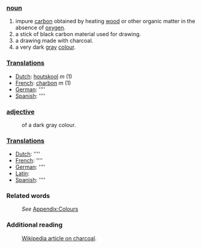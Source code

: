 ===[[noun]]===
#impure [[carbon]] obtained by heating [[wood]] or other organic matter in the absence of [[oxygen]].
#a stick of black carbon material used for drawing.
#a drawing made with charcoal. 
#a very dark [[gray]] [[colour]].

===[[Translation]]s===
*[[Dutch]]: [[houtskool]] ''m'' (1)
*[[French]]: [[charbon]] ''m'' (1)
*[[German]]: [[]] ''''
*[[Spanish]]: [[]] ''''

===[[adjective]]===
:of a dark gray colour.

===[[Translation]]s===
*[[Dutch]]: [[]] ''''
*[[French]]: [[]] ''''
*[[German]]: [[]] ''''
*[[Latin]]: [[]]
*[[Spanish]]: [[]] ''''

===Related words===
:''See'' [[Wiktionary_Appendix:Colours|Appendix:Colours]]
===Additional reading===
:[[w:charcoal|Wikipedia article on charcoal]].